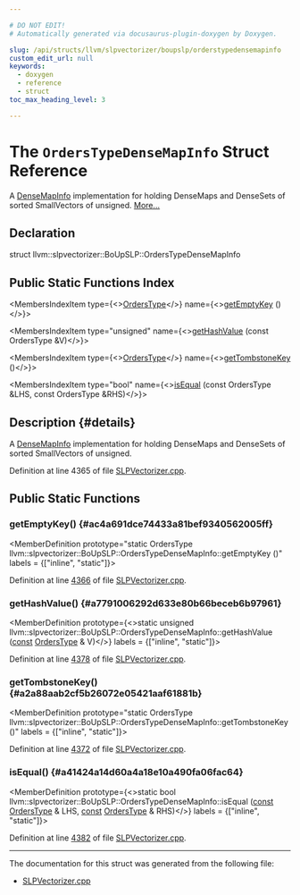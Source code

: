 ```yaml
---

# DO NOT EDIT!
# Automatically generated via docusaurus-plugin-doxygen by Doxygen.

slug: /api/structs/llvm/slpvectorizer/boupslp/orderstypedensemapinfo
custom_edit_url: null
keywords:
  - doxygen
  - reference
  - struct
toc_max_heading_level: 3

---
```





# The `OrdersTypeDenseMapInfo` Struct Reference

<DoxygenPage pluginConfig={pluginConfig}>

A <a href="/docs/api/structs/llvm/densemapinfo">DenseMapInfo</a> implementation for holding DenseMaps and DenseSets of sorted SmallVectors of unsigned. <a href="#details">More...</a>

## Declaration

<CodeBlock>struct llvm::slpvectorizer::BoUpSLP::OrdersTypeDenseMapInfo</CodeBlock>

## Public Static Functions Index

<MembersIndex>

<MembersIndexItem
  type={<><a href="/docs/api/classes/llvm/slpvectorizer/boupslp/#a056d3cd46ef12f648e431fe9776451a1">OrdersType</a></>}
  name={<><a href="#ac4a691dce74433a81bef9340562005ff">getEmptyKey</a> ()</>}>
</MembersIndexItem>

<MembersIndexItem
  type="unsigned"
  name={<><a href="#a7791006292d633e80b66beceb6b97961">getHashValue</a> (const OrdersType &amp;V)</>}>
</MembersIndexItem>

<MembersIndexItem
  type={<><a href="/docs/api/classes/llvm/slpvectorizer/boupslp/#a056d3cd46ef12f648e431fe9776451a1">OrdersType</a></>}
  name={<><a href="#a2a88aab2cf5b26072e05421aaf61881b">getTombstoneKey</a> ()</>}>
</MembersIndexItem>

<MembersIndexItem
  type="bool"
  name={<><a href="#a41424a14d60a4a18e10a490fa06fac64">isEqual</a> (const OrdersType &amp;LHS, const OrdersType &amp;RHS)</>}>
</MembersIndexItem>

</MembersIndex>

## Description {#details}

A <a href="/docs/api/structs/llvm/densemapinfo">DenseMapInfo</a> implementation for holding DenseMaps and DenseSets of sorted SmallVectors of unsigned.

Definition at line 4365 of file <a href="/docs/api/files/lib/lib/transforms/lib/transforms/vectorize/slpvectorizer-cpp">SLPVectorizer.cpp</a>.

<SectionDefinition>

## Public Static Functions

### getEmptyKey() {#ac4a691dce74433a81bef9340562005ff}

<MemberDefinition
  prototype="static OrdersType llvm::slpvectorizer::BoUpSLP::OrdersTypeDenseMapInfo::getEmptyKey ()"
  labels = {["inline", "static"]}>

Definition at line <a href="/docs/api/files/lib/lib/transforms/lib/transforms/vectorize/slpvectorizer-cpp/#l04366">4366</a> of file <a href="/docs/api/files/lib/lib/transforms/lib/transforms/vectorize/slpvectorizer-cpp">SLPVectorizer.cpp</a>.
</MemberDefinition>

### getHashValue() {#a7791006292d633e80b66beceb6b97961}

<MemberDefinition
  prototype={<>static unsigned llvm::slpvectorizer::BoUpSLP::OrdersTypeDenseMapInfo::getHashValue (<a href="/docs/api/files/lib/lib/target/lib/target/aarch64/aarch64promoteconstant-cpp/#a90f8350fecae261c25be85d38b451bff">const</a> <a href="/docs/api/classes/llvm/slpvectorizer/boupslp/#a056d3cd46ef12f648e431fe9776451a1">OrdersType</a> &amp; V)</>}
  labels = {["inline", "static"]}>

Definition at line <a href="/docs/api/files/lib/lib/transforms/lib/transforms/vectorize/slpvectorizer-cpp/#l04378">4378</a> of file <a href="/docs/api/files/lib/lib/transforms/lib/transforms/vectorize/slpvectorizer-cpp">SLPVectorizer.cpp</a>.
</MemberDefinition>

### getTombstoneKey() {#a2a88aab2cf5b26072e05421aaf61881b}

<MemberDefinition
  prototype="static OrdersType llvm::slpvectorizer::BoUpSLP::OrdersTypeDenseMapInfo::getTombstoneKey ()"
  labels = {["inline", "static"]}>

Definition at line <a href="/docs/api/files/lib/lib/transforms/lib/transforms/vectorize/slpvectorizer-cpp/#l04372">4372</a> of file <a href="/docs/api/files/lib/lib/transforms/lib/transforms/vectorize/slpvectorizer-cpp">SLPVectorizer.cpp</a>.
</MemberDefinition>

### isEqual() {#a41424a14d60a4a18e10a490fa06fac64}

<MemberDefinition
  prototype={<>static bool llvm::slpvectorizer::BoUpSLP::OrdersTypeDenseMapInfo::isEqual (<a href="/docs/api/files/lib/lib/target/lib/target/aarch64/aarch64promoteconstant-cpp/#a90f8350fecae261c25be85d38b451bff">const</a> <a href="/docs/api/classes/llvm/slpvectorizer/boupslp/#a056d3cd46ef12f648e431fe9776451a1">OrdersType</a> &amp; LHS, <a href="/docs/api/files/lib/lib/target/lib/target/aarch64/aarch64promoteconstant-cpp/#a90f8350fecae261c25be85d38b451bff">const</a> <a href="/docs/api/classes/llvm/slpvectorizer/boupslp/#a056d3cd46ef12f648e431fe9776451a1">OrdersType</a> &amp; RHS)</>}
  labels = {["inline", "static"]}>

Definition at line <a href="/docs/api/files/lib/lib/transforms/lib/transforms/vectorize/slpvectorizer-cpp/#l04382">4382</a> of file <a href="/docs/api/files/lib/lib/transforms/lib/transforms/vectorize/slpvectorizer-cpp">SLPVectorizer.cpp</a>.
</MemberDefinition>

</SectionDefinition>

<hr/>

The documentation for this struct was generated from the following file:

<ul>
<li><a href="/docs/api/files/lib/lib/transforms/lib/transforms/vectorize/slpvectorizer-cpp">SLPVectorizer.cpp</a></li>
</ul>

</DoxygenPage>
